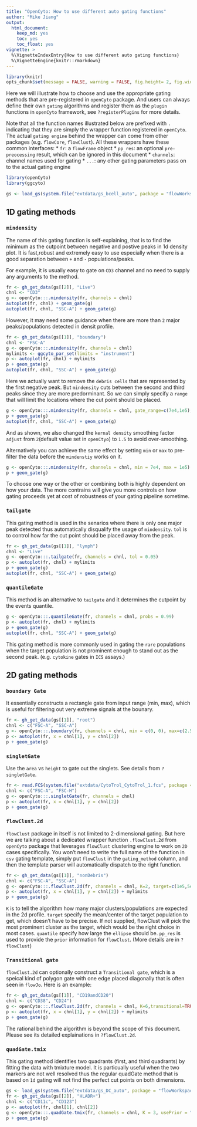 ```yaml
---
title: "OpenCyto: How to use different auto gating functions"
author: "Mike Jiang"
output: 
  html_document: 
    keep_md: yes
    toc: yes
    toc_float: yes
vignette: >    
  %\VignetteIndexEntry{How to use different auto gating functions}    
  %\VignetteEngine{knitr::rmarkdown}
---
```


```r
library(knitr)
opts_chunk$set(message = FALSE, warning = FALSE, fig.height= 2, fig.width= 3, fig.show = "hold")
```


Here we will illustrate how to choose and use the appropriate gating methods that are pre-registered in `openCyto` package. And users can always define their own `gating` algorithms and register them as the `plugin` functions in `openCyto` framework, see `?registerPlugins` for more details.

Note that all the function names illustrated below are prefixed with `.` indicating that they are simply the wrapper function registered in `openCyto`. The actual `gating engine` behind the wrapper can come from other packages (e.g. `flowCore`, `flowClust`). 
All these wrappers have these common interfaces:
* `fr`: a `flowFrame` object
* `pp_res`: an optional `pre-preocessing` result, which can be ignored in this document
* `channels`: channel names used for gating
* `...`: any other gating parameters pass on to the actual gating engine

```r
library(openCyto)
library(ggcyto)

gs <- load_gs(system.file("extdata/gs_bcell_auto", package = "flowWorkspaceData"))
```
## 1D gating methods
### `mindensity`
The name of this gating function is self-explaining, that is to find the minimum as the cutpoint between negative and postive peaks in 1d density plot. It is fast,robust and extremely easy to use especially when there is a good separation between `+` and `-` populations/peaks.

For example, it is usually easy to gate on `CD3` channel and no need to supply any arguments to the method.

```r
fr <- gh_get_data(gs[[2]], "Live")
chnl <- "CD3"
g <- openCyto:::.mindensity(fr, channels = chnl)
autoplot(fr, chnl) + geom_gate(g)
autoplot(fr, chnl, "SSC-A") + geom_gate(g)
```

However, it may need some guidance when there are more than `2` major peaks/populations detected in densit profile.
```r
fr <- gh_get_data(gs[[1]], "boundary")
chnl <- "FSC-A"
g <- openCyto:::.mindensity(fr, channels = chnl)
mylimits <- ggcyto_par_set(limits = "instrument")
p <- autoplot(fr, chnl) + mylimits
p + geom_gate(g)
autoplot(fr, chnl, "SSC-A") + geom_gate(g)
```

Here we actually want to remove the `debris cells` that are represented by the first negative peak. But `mindensity` cuts between the second and third peaks since they are more predorminant. So we can simply specify a `range` that will limit the locations where the cut point should be placed. 
```r
g <- openCyto:::.mindensity(fr, channels = chnl, gate_range=c(7e4,1e5), adjust = 1.5)
p + geom_gate(g)
autoplot(fr, chnl, "SSC-A") + geom_gate(g)
```

And as shown, we also changed the `kernal density`  smoothing factor `adjust` from  `2`(default value set in `openCtyo`) to `1.5` to avoid over-smoothing.

Alternatively you can achieve the same effect by setting `min` or `max` to pre-filter the data before the `mindenstiy` works on it.
```r
g <- openCyto:::.mindensity(fr, channels = chnl, min = 7e4, max = 1e5)
p + geom_gate(g)
```

To choose one way or the other or combining both is highly dependent on how your data. The more contrains will give you more controls on how gating proceeds yet at cost of robustness of your gating pipeline sometime.


### `tailgate`
This gating method is used in the senarios where there is only one major peak detected thus automatically disqualify the usage of `mindensity`. `tol` is to control how far the cut point should be placed away from the peak. 

```r
fr <- gh_get_data(gs[[1]], "lymph")
chnl <- "Live"
g <- openCyto:::.tailgate(fr, channels = chnl, tol = 0.05)
p <- autoplot(fr, chnl) + mylimits
p + geom_gate(g)
autoplot(fr, chnl, "SSC-A") + geom_gate(g)
```

### `quantileGate`
This method is an alternative to `tailgate` and it determines the cutpoint by the events quantile.
```r
g <- openCyto:::.quantileGate(fr, channels = chnl, probs = 0.99)
p <- autoplot(fr, chnl) + mylimits
p + geom_gate(g)
autoplot(fr, chnl, "SSC-A") + geom_gate(g)
```

This gating method is more commonly used in gating the `rare` populations when the target population is not prominent enough to stand out as the second peak. (e.g. `cytokine` gates in `ICS` assays.)

## 2D gating methods
### `boundary Gate`
It essentially constructs a rectangle gate from input range (min, max), which is useful for filtering out very extreme signals at the bounary.

```r
fr <- gh_get_data(gs[[1]], "root")
chnl <- c("FSC-A", "SSC-A")
g <- openCyto:::.boundary(fr, channels = chnl, min = c(0, 0), max=c(2.5e5,2.5e5))
p <- autoplot(fr, x = chnl[1], y = chnl[2])
p + geom_gate(g)
```

### `singletGate`
Use the `area` vs `height` to gate out the singlets. See details from `?singletGate`.
```r
fr <- read.FCS(system.file("extdata/CytoTrol_CytoTrol_1.fcs", package = "flowWorkspaceData"))
chnl <- c("FSC-A", "FSC-H")
g <- openCyto:::.singletGate(fr, channels = chnl)
p <- autoplot(fr, x = chnl[1], y = chnl[2])
p + geom_gate(g)
```

### `flowClust.2d`
`flowClust` package in itself is not limited to 2-dimensional gating. But here we are talking about a dedicated wrapper function `.flowClust.2d` from `openCyto` package that leverages `flowClust` clustering engine to work on `2D` cases specifically. You won't need to write the full name of the function in `csv` gating template, simply put `flowClust` in the `gating_method` column, and then the template parser will automatically dispatch to the right function.

```r
fr <- gh_get_data(gs[[1]], "nonDebris")
chnl <- c("FSC-A", "SSC-A")
g <- openCyto:::.flowClust.2d(fr, channels = chnl, K=2, target=c(1e5,5e4), quantile=0.95)
p <- autoplot(fr, x = chnl[1], y = chnl[2]) + mylimits
p + geom_gate(g)
```

`K` is to tell the algorithm how many major clusters/populations are expected in the 2d profile. `target` specify the mean/center of the target population to get, which doesn't have to be precise. If not supplied, flowClust will pick the most prominent cluster as the target, which would be the right choice in most cases.
`quantile` specify how large the `ellipse` should be. `pp_res` is used to provide the `prior` information for `flowClust`. (More details are in `?flowClust`)


### `Transitional gate`
`flowClust.2d` can optionally construct a `Transitional gate`, which is a speical kind of polygon gate with one edge placed diagonally that is often seen in `flowJo`. Here is an example:
```r
fr <- gh_get_data(gs[[1]], "CD19andCD20")
chnl <- c("CD38", "CD24")
g <- openCyto:::.flowClust.2d(fr, channels = chnl, K=6,transitional=TRUE,target=c(3.5e3,3.5e3), quantile=0.95,translation=0.15, pp_res = NULL)
p <- autoplot(fr, x = chnl[1], y = chnl[2]) + mylimits
p + geom_gate(g)
```

The rational behind the algorithm is beyond the scope of this document. Please see its detailed explainations in `?flowClust.2d`.

### `quadGate.tmix`
This gating method identifies two quadrants (first, and third quadrants) by fitting the data with tmixture model.
It is particually useful when the two markers are not well resolved thus the regular quadGate method
that is based on `1d` gating will not find the perfect cut points on both dimensions.
```r
gs <- load_gs(system.file("extdata/gs_DC_auto", package = "flowWorkspaceData"))
fr <- gh_get_data(gs[[2]], "HLADR+")
chnl <- c("CD11c", "CD123")
p <- autoplot(fr, chnl[1], chnl[2])
g <- openCyto:::.quadGate.tmix(fr, channels = chnl, K = 3, usePrior = "no")
p + geom_gate(g)
```

